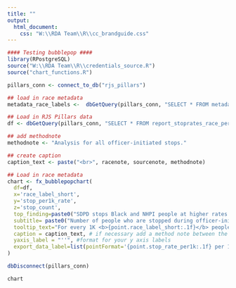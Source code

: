 ```yaml
---
title: ""
output:
  html_document:
    css: "W:\\RDA Team\\R\\cc_brandguide.css"
---
```

<!-- link to Google Font -->
<link href="https://fonts.googleapis.com/css2?family=Inter:wght@100;200;300;400;500;600;700;800;900&display=swap" rel="stylesheet">
```r

#### Testing bubblepop ####
library(RPostgreSQL)
source("W:\\RDA Team\\R\\credentials_source.R")
source("chart_functions.R")

pillars_conn <- connect_to_db("rjs_pillars")

## load in race metadata
metadata_race_labels <-  dbGetQuery(pillars_conn, "SELECT * FROM metadata_race_labels") %>% select(race_base, race_label_short, race_label_long)

## Load in RJS Pillars data
df <- dbGetQuery(pillars_conn, "SELECT * FROM report_stoprates_race_person") %>% filter(race!="total" & race != "nhpi" & race!= "aian" & !is.na(stop_count)) %>% left_join(metadata_race_labels, by = c("race" = "race_base"))

## add methodnote
methodnote <- "Analysis for all officer-initiated stops."

## create caption
caption_text <- paste("<br>", racenote, sourcenote, methodnote)

## Load in race metadata
chart <- fx_bubblepopchart(
  df=df, 
  x='race_label_short', 
  y='stop_per1k_rate', 
  z='stop_count',
  top_finding=paste0("SDPD stops Black and NHPI people at higher rates than other community members"), 
  subtitle= paste0("Number of people who are stopped during officer-initiated stops per 1K people of the same race"), 
  tooltip_text="For every 1K <b>{point.race_label_short:.1f}</b> people in San Diego, SDPD stopped <b>{point.stop_per1k_rate:.1f}</b> people<br>perceived as <b>{point.race_label_short:.1f}</b>, for a total of <b>{point.stop_count:,0f}</b> people.", # customize your tooltip as a statement, calling out rate and count
  caption = caption_text, # if necessary add a method note between the racenote and sourcenote with a line break, use racenote if graph includes data by race, and always use sourcenote. Each of these are standard objects across all charts
  yaxis_label = "''", #format for your y axis labels
  export_data_label=list(pointFormat='{point.stop_rate_per1k:.1f} per 1K')
)

dbDisconnect(pillars_conn)

```



```r
chart
```

<script>
  widg = document.getElementsByClassName('html-widget'); //find widgets
  for (let i = 0; i < widg.length; i++) { //loop through
    document.getElementsByClassName('highchart')[i].style.width = '100%'; //adjust width
    document.getElementsByClassName('highchart')[i].style.height = '100%'; //adjust height
  }
</script>
